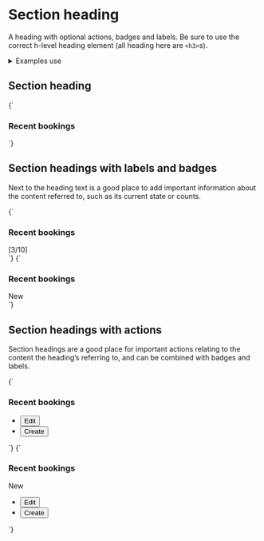 
<Meta title="UI/Content/Section heading" />

# Section heading

A heading with optional actions, badges and labels. Be sure to use the correct h-level heading element (all heading here are `<h3>`s).

<details class="u-margin-xl--y">
  <summary class="u-h4 u-font--medium">Examples use</summary>
  <ul>
    <li><a href="/?path=/story/atoms-button-base--button-element">a-button</a></li>
    <li><a href="/?path=/story/atoms-button-ui--ui">a-button--ui</a></li>
    <li><a href="/?path=/story/atoms-badge--badge">a-badge</a></li>
    <li><a href="/?path=/story/atoms-list-reset--list-reset">a-list-reset</a></li>
    <li><a href="/?path=/story/utilities-border--border-bottom">u-border--bottom</a></li>
    <li><a href="/?path=/story/utilities-fg--gray-50">u-fg</a></li>
    <li><a href="/?path=/story/utilities-flex--flex">u-flex</a></li>
    <li><a href="/?path=/story/utilities-font--font-medium">u-font</a></li>
    <li><a href="/?path=/story/utilities-typography--typography">u-h6</a></li>
    <li><a href="/?path=/story/utilities-box-alignment--items-start">u-items-start</a></li>
    <li><a href="/?path=/story/utilities-box-alignment--justify-between">u-justify-between</a></li>
    <li><a href="/?path=/story/utilities-margin--margin-m">u-margin</a></li>
    <li><a href="/?path=/story/utilities-padding--padding-m">u-padding</a></li>
  </ul>
</details>

## Section heading

<Canvas>
  <Story name="Section heading">
    {`
      <div class="u-padding-m--bottom u-border--bottom">
        <h3 class="u-margin-0 u-margin-m--right">Recent bookings</h3>
      </div>
    `}
  </Story>
</Canvas>

## Section headings with labels and badges

Next to the heading text is a good place to add important information about the content referred to, such as its current state or counts.

<Canvas>
  <Story name="Section heading with count">
    {`
      <div class="u-flex u-items-center u-padding-m--bottom u-border--bottom">
        <h3 class="u-margin-0 u-margin-xs--right">
          Recent bookings
        </h3>
        <span class="u-fg--gray-50 u-font--normal u-h6">[3/10]<span>
      </div>
    `}
  </Story>
</Canvas>

<Canvas>
  <Story name="Section heading with badge">
    {`
      <div class="u-flex u-items-center u-padding-m--bottom u-border--bottom">
        <h3 class="u-margin-0 u-margin-xs--right">
          Recent bookings
        </h3>
        <span class="a-badge a-badge--brand-1 u-h6">New<span>
      </div>
    `}
  </Story>
</Canvas>

## Section headings with actions

Section headings are a good place for important actions relating to the content the heading’s referring to, and can be combined with badges and labels.

<Canvas>
  <Story name="Section heading with actions">
    {`
      <div class="u-flex u-flex--wrap u-items-center u-justify-between u-padding-m--bottom u-border--bottom">
        <h3 class="u-margin-0 u-margin-m--right">Recent bookings</h3>
        <ul class="a-list-reset u-flex u-flex--wrap u-flex__shrink-0">
          <li class="u-margin-s--right">
            <button type="button" class="a-button a-button--ui">Edit</button>
          </li>
          <li class="u-margin-s--right">
            <button type="button" class="a-button">Create</button>
          </li>
        </ul>
      </div>
    `}
  </Story>
</Canvas>

<Canvas>
  <Story name="Section heading with badge and actions">
    {`
      <div class="u-flex u-flex--wrap u-items-center u-justify-between u-padding-m--bottom u-border--bottom">
        <div class="u-flex u-items-center">
          <h3 class="u-margin-0 u-margin-m--right">Recent bookings</h3>
          <span class="a-badge a-badge--brand-1 u-h6">New<span>
        </div>
        <ul class="a-list-reset u-flex u-flex--wrap u-flex__shrink-0">
          <li class="u-margin-s--right">
            <button type="button" class="a-button a-button--ui">Edit</button>
          </li>
          <li class="u-margin-s--right">
            <button type="button" class="a-button">Create</button>
          </li>
        </ul>
      </div>
    `}
  </Story>
</Canvas>
